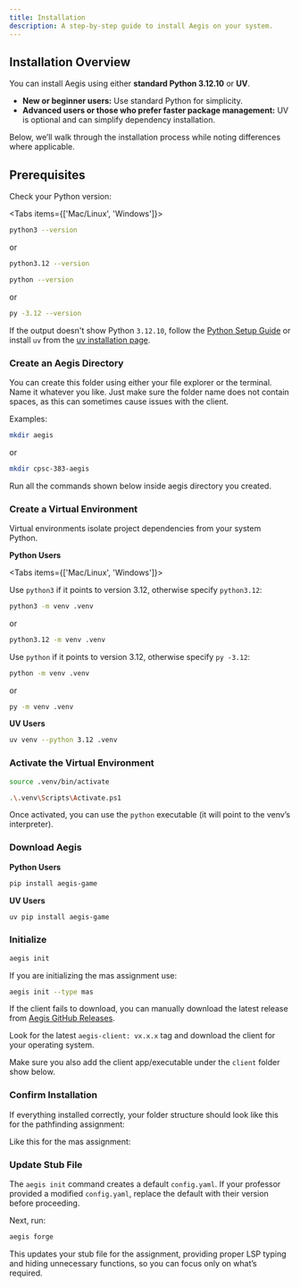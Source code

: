 ```yaml
---
title: Installation
description: A step-by-step guide to install Aegis on your system.
---
```


## Installation Overview

You can install Aegis using either **standard Python 3.12.10** or **UV**.  

- **New or beginner users:** Use standard Python for simplicity.  
- **Advanced users or those who prefer faster package management:** UV is optional and can simplify dependency installation.

Below, we’ll walk through the installation process while noting differences where applicable.


## Prerequisites

Check your Python version:

<Tabs items={['Mac/Linux', 'Windows']}>

<Tab value="Mac/Linux">

```bash
python3 --version
```

or

```bash
python3.12 --version
```

</Tab>

<Tab value="Windows">

```bash
python --version
```

or

```bash
py -3.12 --version
```

</Tab>

</Tabs>

If the output doesn't show Python `3.12.10`, follow the [Python Setup Guide](../../../guides/python)
or install `uv` from the [uv installation page](https://docs.astral.sh/uv/getting-started/installation/).

<Steps>

### Create an Aegis Directory

You can create this folder using either your file explorer or the terminal. Name it whatever you like.
Just make sure the folder name does not contain spaces, as this can sometimes cause issues with the client. 

Examples:

```bash
mkdir aegis
```

or 

```bash
mkdir cpsc-383-aegis
```

Run all the commands shown below inside aegis directory you created.

### Create a Virtual Environment

Virtual environments isolate project dependencies from your system Python.

**Python Users**

<Tabs items={['Mac/Linux', 'Windows']}>

<Tab value="Mac/Linux">

Use `python3` if it points to version 3.12, otherwise specify `python3.12`:

```bash
python3 -m venv .venv
```

or

```bash
python3.12 -m venv .venv
```

</Tab>

<Tab value="Windows">

Use `python` if it points to version 3.12, otherwise specify `py -3.12`:

```bash
python -m venv .venv
```

or

```bash
py -m venv .venv
```

</Tab>

</Tabs>

**UV Users**

```bash
uv venv --python 3.12 .venv
```

### Activate the Virtual Environment

```bash tab="Mac/Linux"
source .venv/bin/activate
```

```bash tab="Windows"
.\.venv\Scripts\Activate.ps1
```

Once activated, you can use the `python` executable (it will point to the venv’s interpreter).

### Download Aegis 

**Python Users**

```bash
pip install aegis-game
```

**UV Users**

```bash
uv pip install aegis-game
```

### Initialize

```bash
aegis init
```

If you are initializing the mas assignment use:

```bash
aegis init --type mas
```

<Callout type="warning">

If the client fails to download, you can manually download the latest release
from [Aegis GitHub Releases](https://github.com/AEGIS-GAME/aegis/releases).

Look for the latest `aegis-client: vx.x.x` tag and download the client for your operating system.

Make sure you also add the client app/executable under the `client` folder show below.

</Callout>

### Confirm Installation

If everything installed correctly, your folder structure should look like this for the pathfinding
assignment:

<Tree>
  <TreeItem name="aegis" type="folder">
    <TreeItem name="agents" type="folder">
      <TreeItem name="agent_path" type="folder">
        <TreeItem name="main.py"/>
      </TreeItem>
    </TreeItem>
    <TreeItem name="client" type="folder">
      <TreeItem name="<client for your system>"/>
    </TreeItem>
    <TreeItem name="config" type="folder">
      <TreeItem name="config.yaml"/>
    </TreeItem>
    <TreeItem name="worlds" type="folder">
      <TreeItem name="<world1>.world"/>
      <TreeItem name="<world2>.world"/>
      <TreeItem name="<world3>.world"/>
      <TreeItem name="..."/>
    </TreeItem>
  </TreeItem>
</Tree>

Like this for the mas assignment:

<Tree>
  <TreeItem name="aegis" type="folder">
    <TreeItem name="agents" type="folder">
      <TreeItem name="agent_mas" type="folder">
        <TreeItem name="main.py"/>
      </TreeItem>
    </TreeItem>
    <TreeItem name="client" type="folder">
      <TreeItem name="<client for your system>"/>
    </TreeItem>
    <TreeItem name="config" type="folder">
      <TreeItem name="config.yaml"/>
    </TreeItem>
    <TreeItem name="prediction_data" type="folder">
      <TreeItem name="testing" type="folder">
        <TreeItem name="x_test_symbols.npy"/>
        <TreeItem name="y_test_symbols.npy"/>
      </TreeItem>
      <TreeItem name="training" type="folder">
        <TreeItem name="x_train_symbols.npy"/>
        <TreeItem name="y_train_symbols.npy"/>
      </TreeItem>
    </TreeItem>
    <TreeItem name="worlds" type="folder">
      <TreeItem name="<world1>.world"/>
      <TreeItem name="<world2>.world"/>
      <TreeItem name="<world3>.world"/>
      <TreeItem name="..."/>
    </TreeItem>
  </TreeItem>
</Tree>

### Update Stub File

The `aegis init` command creates a default `config.yaml`.
If your professor provided a modified `config.yaml`, replace the default with their 
version before proceeding.

Next, run:

```bash
aegis forge
```

This updates your stub file for the assignment, providing proper LSP typing and hiding unnecessary functions,
so you can focus only on what’s required.

</Steps>
